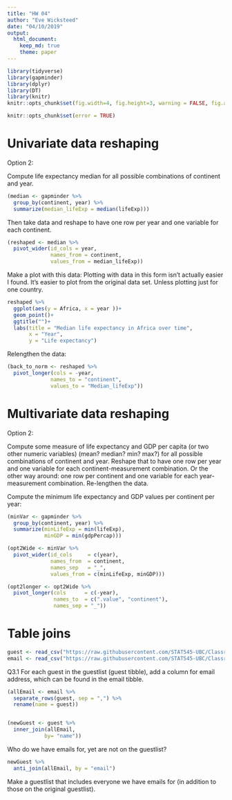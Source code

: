 ```yaml
---
title: "HW 04"
author: "Eve Wicksteed"
date: "04/10/2019"
output: 
  html_document:
    keep_md: true
    theme: paper
---
```


```r
library(tidyverse)
library(gapminder)
library(dplyr)
library(DT)
library(knitr)
knitr::opts_chunk$set(fig.width=4, fig.height=3, warning = FALSE, fig.align = "center")
```


```r
knitr::opts_chunk$set(error = TRUE)
```

# Univariate data reshaping

Option 2:

Compute life expectancy median for all possible combinations of continent and year. 
```r
(median <- gapminder %>% 
  group_by(continent, year) %>% 
  summarize(median_lifeExp = median(lifeExp)))
```

Then take data and reshape to have one row per year and one variable for each continent.
```r
(reshaped <- median %>% 
  pivot_wider(id_cols = year,
              names_from = continent,
              values_from = median_lifeExp))
```


Make a plot with this data:
Plotting with data in this form isn't actually easier I found. It's easier to plot from the original data set. Unless plotting just for one country. 
```r
reshaped %>% 
  ggplot(aes(y = Africa, x = year ))+
  geom_point()+
  ggtitle("")+
  labs(title = "Median life expectancy in Africa over time", 
       x = "Year", 
       y = "Life expectancy") 
```

Relengthen the data:
```r
(back_to_norm <- reshaped %>% 
  pivot_longer(cols = -year,
              names_to = "continent",
              values_to = "Median_lifeExp"))
```


# Multivariate data reshaping

Option 2:

Compute some measure of life expectancy and GDP per capita (or two other numeric variables) (mean? median? min? max?) for all possible combinations of continent and year. Reshape that to have one row per year and one variable for each continent-measurement combination. Or the other way around: one row per continent and one variable for each year-measurement combination.
Re-lengthen the data.

Compute the minimum life expectancy and GDP values per continent per year:
```r
(minVar <- gapminder %>% 
  group_by(continent, year) %>% 
  summarize(minLifeExp = min(lifeExp),
            minGDP = min(gdpPercap)))
```

```r
(opt2Wide <- minVar %>% 
  pivot_wider(id_cols     = c(year), 
              names_from  = continent, 
              names_sep   = "_", 
              values_from = c(minLifeExp, minGDP)))
```

```r
(opt2longer <- opt2Wide %>% 
  pivot_longer(cols      = c(-year), 
               names_to  = c(".value", "continent"),
               names_sep = "_"))
```

# Table joins

```r
guest <- read_csv("https://raw.githubusercontent.com/STAT545-UBC/Classroom/master/data/wedding/attend.csv")
email <- read_csv("https://raw.githubusercontent.com/STAT545-UBC/Classroom/master/data/wedding/emails.csv")
```


Q3.1 
For each guest in the guestlist (guest tibble), add a column for email address, which can be found in the email tibble.

```r
(allEmail <- email %>% 
  separate_rows(guest, sep = ",") %>% 
  rename(name = guest))


(newGuest <- guest %>% 
  inner_join(allEmail, 
            by= "name"))

```

Who do we have emails for, yet are not on the guestlist?

```r
newGuest %>% 
  anti_join(allEmail, by = "email")
```


Make a guestlist that includes everyone we have emails for (in addition to those on the original guestlist).

```r

```

